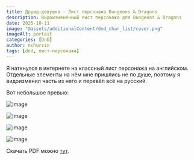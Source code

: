 ```yaml
---
title: Друид-девушка - Лист персонажа Dungeons & Dragons
description: Видоизменённый лист персонажа для Dungeons & Dragons
date: 2025-10-11
image: "@assets/additionalContent/dnd_char_list/cover.png"
imageAlt: portait
categories: [DnD]
author: nchursin
tags: [dnd, лист-персонажа]
---
```


Я наткнулся в интернете на классный лист персонажа на английском. Отдельные элементы на нём мне пришлись не по душе, поэтому я видоизменил часть из него и перевёл всё на русский.

Вот небольшое превью:

<Tabs client:load>

<Tab name="Основной лист">

![image](@assets/additionalContent/dnd_char_list/char_list/page-1.jpg)

</Tab>

<Tab name="Инвентарь">

![image](@assets/additionalContent/dnd_char_list/char_list/page-2.jpg)

</Tab>

<Tab name="Заклинания">

![image](@assets/additionalContent/dnd_char_list/char_list/page-5.jpg)

</Tab>

<Tab name="Предметы/артефакты">

![image](@assets/additionalContent/dnd_char_list/char_list/page-7.jpg)

</Tab>

</Tabs>

Скачать PDF можно [тут](/src/assets/additionalContent/dnd_char_list/list.pdf).


